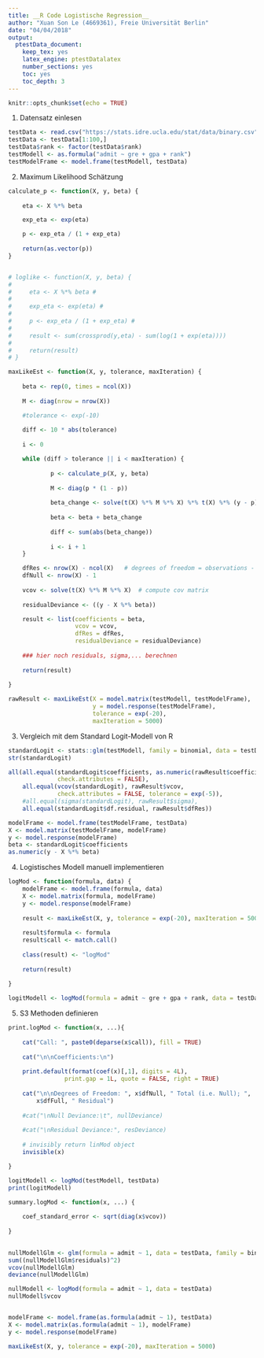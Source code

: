 ```yaml
---
title: __R Code Logistische Regression__
author: "Xuan Son Le (4669361), Freie Universität Berlin"
date: "04/04/2018"
output: 
  ptestData_document: 
    keep_tex: yes
    latex_engine: ptestDatalatex
    number_sections: yes
    toc: yes
    toc_depth: 3
---
```


```r
knitr::opts_chunk$set(echo = TRUE)
```

1. Datensatz einlesen

```r
testData <- read.csv("https://stats.idre.ucla.edu/stat/data/binary.csv")
testData <- testData[1:100,]
testData$rank <- factor(testData$rank)
testModell <- as.formula("admit ~ gre + gpa + rank")
testModelFrame <- model.frame(testModell, testData)
```

2. Maximum Likelihood Schätzung

```r

calculate_p <- function(X, y, beta) {
    
    eta <- X %*% beta

    exp_eta <- exp(eta)

    p <- exp_eta / (1 + exp_eta)
    
    return(as.vector(p))
}


# loglike <- function(X, y, beta) {
#     
#     eta <- X %*% beta #
# 
#     exp_eta <- exp(eta) # 
#     
#     p <- exp_eta / (1 + exp_eta) # 
#     
#     result <- sum(crossprod(y,eta) - sum(log(1 + exp(eta))))
#     
#     return(result)
# }

maxLikeEst <- function(X, y, tolerance, maxIteration) {
    
    beta <- rep(0, times = ncol(X))
    
    M <- diag(nrow = nrow(X))

    #tolerance <- exp(-10)
    
    diff <- 10 * abs(tolerance)
    
    i <- 0

    while (diff > tolerance || i < maxIteration) {
            
            p <- calculate_p(X, y, beta)
            
            M <- diag(p * (1 - p))
            
            beta_change <- solve(t(X) %*% M %*% X) %*% t(X) %*% (y - p)
            
            beta <- beta + beta_change
            
            diff <- sum(abs(beta_change))
            
            i <- i + 1
    }

    dfRes <- nrow(X) - ncol(X)   # degrees of freedom = observations - params
    dfNull <- nrow(X) - 1 
        
    vcov <- solve(t(X) %*% M %*% X)  # compute cov matrix
    
    residualDeviance <- ((y - X %*% beta)) 

    result <- list(coefficients = beta,
                   vcov = vcov,
                   dfRes = dfRes,
                   residualDeviance = residualDeviance) 
    
    ### hier noch residuals, sigma,... berechnen
    
    return(result)
    
}

rawResult <- maxLikeEst(X = model.matrix(testModell, testModelFrame), 
                        y = model.response(testModelFrame), 
                        tolerance = exp(-20),
                        maxIteration = 5000)

```

3. Vergleich mit dem Standard Logit-Modell von R

```r
standardLogit <- stats::glm(testModell, family = binomial, data = testData)
str(standardLogit)

all(all.equal(standardLogit$coefficients, as.numeric(rawResult$coefficients),
              check.attributes = FALSE),
    all.equal(vcov(standardLogit), rawResult$vcov,
              check.attributes = FALSE, tolerance = exp(-5)),
    #all.equal(sigma(standardLogit), rawResult$sigma),
    all.equal(standardLogit$df.residual, rawResult$dfRes))

modelFrame <- model.frame(testModelFrame, testData)
X <- model.matrix(testModelFrame, modelFrame)
y <- model.response(modelFrame)
beta <- standardLogit$coefficients
as.numeric(y - X %*% beta)

```

4. Logistisches Modell manuell implementieren

```r
logMod <- function(formula, data) {
    modelFrame <- model.frame(formula, data)
    X <- model.matrix(formula, modelFrame)
    y <- model.response(modelFrame)
    
    result <- maxLikeEst(X, y, tolerance = exp(-20), maxIteration = 5000)
    
    result$formula <- formula
    result$call <- match.call()
    
    class(result) <- "logMod"
    
    return(result)
    
}

logitModell <- logMod(formula = admit ~ gre + gpa + rank, data = testData)

```

5. S3 Methoden definieren

```r
print.logMod <- function(x, ...){
    
    cat("Call: ", paste0(deparse(x$call)), fill = TRUE)
    
    cat("\n\nCoefficients:\n")
    
    print.default(format(coef(x)[,1], digits = 4L),
                print.gap = 1L, quote = FALSE, right = TRUE)
    
    cat("\n\nDegrees of Freedom: ", x$dfNull, " Total (i.e. Null); ",
        x$dfFull, " Residual")
    
    #cat("\nNull Deviance:\t", nullDeviance)
    
    #cat("\nResidual Deviance:", resDeviance)
    
    # invisibly return linMod object
    invisible(x)

}

logitModell <- logMod(testModell, testData)
print(logitModell)
```

```r

summary.logMod <- function(x, ...) {
    
    coef_standard_error <- sqrt(diag(x$vcov))
    
}
    
```

```r

nullModellGlm <- glm(formula = admit ~ 1, data = testData, family = binomial)
sum((nullModellGlm$residuals)^2)
vcov(nullModellGlm)   
deviance(nullModellGlm)

nullModell <- logMod(formula = admit ~ 1, data = testData)
nullModell$vcov 


modelFrame <- model.frame(as.formula(admit ~ 1), testData)
X <- model.matrix(as.formula(admit ~ 1), modelFrame)
y <- model.response(modelFrame)

maxLikeEst(X, y, tolerance = exp(-20), maxIteration = 5000)


```



